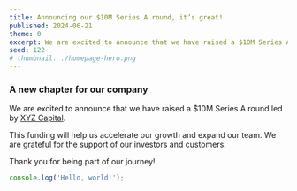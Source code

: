 ```yaml
---
title: Announcing our $10M Series A round, it’s great!
published: 2024-06-21
theme: 0
excerpt: We are excited to announce that we have raised a $10M Series A round led by XYZ Capital. This funding will help us accelerate our growth and expand our team.
seed: 122
# thumbnail: ./homepage-hero.png
---
```



### A new chapter for our company

<Logo />

We are excited to announce that we have raised a $10M Series A round led by [XYZ Capital](https://xyzcapital.com).

This funding will help us accelerate our growth and expand our team. We are grateful for the support of our investors and customers.

Thank you for being part of our journey!

```js
console.log('Hello, world!');
```
